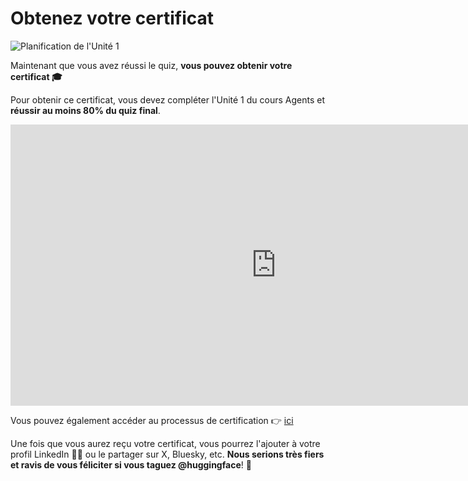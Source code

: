 # Obtenez votre certificat

<img src="https://huggingface.co/datasets/agents-course/course-images/resolve/main/en/unit1/whiteboard-unit1sub5DONE.jpg" alt="Planification de l'Unité 1"/>

Maintenant que vous avez réussi le quiz, **vous pouvez obtenir votre certificat 🎓**

Pour obtenir ce certificat, vous devez compléter l'Unité 1 du cours Agents et **réussir au moins 80% du quiz final**.

<iframe
	src="https://agents-course-unit1-certification-app.hf.space"
	frameborder="0"
	width="850"
	height="450"    
></iframe>

Vous pouvez également accéder au processus de certification 👉 [ici](https://huggingface.co/spaces/agents-course/unit1-certification-app)

Une fois que vous aurez reçu votre certificat, vous pourrez l'ajouter à votre profil LinkedIn 🧑‍💼 ou le partager sur X, Bluesky, etc. **Nous serions très fiers et ravis de vous féliciter si vous taguez @huggingface**! 🤗
